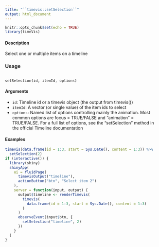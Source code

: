 ---
title: "``timevis::setSelection``"
output: html_document
---

```{r setup, include=FALSE}
knitr::opts_chunk$set(echo = TRUE)
library(timeVis)
```

#### Description
Select one or multiple items on a timeline

### Usage
<pre><code>
setSelection(id, itemId, options)
</code></pre>

#### Arguments 
* ``id``: Timeline id or a timevis object (the output from timevis())
* ``itemId``: A vector (or single value) of the item ids to select
* ``options``: Named list of options controlling mainly the animation. Most common options are focus = TRUE/FALSE and "animation" = TRUE/FALSE. For a full list of options, see the "setSelection" method in the official Timeline documentation

#### Examples
```{r}
timevis(data.frame(id = 1:3, start = Sys.Date(), content = 1:3)) %>%
  setSelection(2)
if (interactive()) {
  library(shiny)
  shinyApp(
    ui = fluidPage(
      timevisOutput("timeline"),
      actionButton("btn", "Select item 2")
    ),
    server = function(input, output) {
      output$timeline <- renderTimevis(
        timevis(
          data.frame(id = 1:3, start = Sys.Date(), content = 1:3)
        )
      )
      observeEvent(input$btn, {
        setSelection("timeline", 2)
      })
    }
  )
}
```